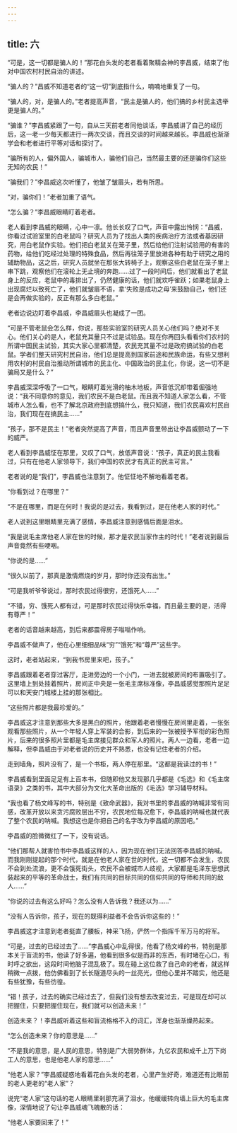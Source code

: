```yaml
---
---
---
```

title: 六
---



“可是，这一切都是骗人的！”那花白头发的老者看着聚精会神的李昌威，结束了他对中国农村村民自治的讲述。

“骗人的？”昌威不知道老者的“这一切”到底指什么，喃喃地重复了一句。

“骗人的，对，是骗人的。”老者提高声音，“民主是骗人的，他们搞的乡村民主选举更是骗人的。”

“骗谁？”李昌威紧跟了一句，自从三天前老者同他谈话，李昌威讲了自己的经历后，这一老一少每天都进行一两次交谈，而且交谈的时间越来越长。李昌威也渐渐学会和老者进行平等对话和探讨了。

“骗所有的人，偏外国人，骗城市人，骗他们自己，当然最主要的还是骗你们这些无知的农民！”

“骗我们？”李昌威这次听懂了，他皱了皱眉头，若有所思。

“对，骗你们！”老者加重了语气。

“怎么骗？”李昌威眼睛盯着老者。

老人看到李昌威的眼睛，心中一凛。他长长叹了口气，声音中露出怜悯：“昌威，你看过试验室里的白老鼠吗？研究人员为了找出人类的疾病治疗方法或者基因研究，用白老鼠作实验。他们把白老鼠关在笼子里，然后给他们注射试验用的有害的药物，给他们吃经过处理的特殊食品，然后再往笼子里放进各种有助于研究之用的辅助物品，这之后，研究人员就坐在那张大转椅子上，观察这些白老鼠在笼子里上串下跳，观察他们在滚轮上无止境的奔跑……过了一段时间后，他们就看出了老鼠身上的反应，老鼠中的毒排出了，仍然健康的话，他们就欢呼雀跃；如果老鼠身上出现腐烂以致死亡了，他们就皱眉不语，拿‘失败是成功之母’来鼓励自己，他们还是会再做实验的，反正有那么多白老鼠。”

老者边说边盯着李昌威，李昌威眉头也凝成了一团。

“可是不管老鼠会怎么样，你说，那些实验室的研究人员关心他们吗？绝对不关心。他们关心的是人，老鼠充其量只不过是试验品。现在你再回头看看你们农村的所谓中国民主试验，其实大家心里都清楚，农民充其量不过是政府搞试验的白老鼠。学者们整天研究村民自治，他们总是提高到国家前途和民族命运，有些又想利用农村的村民自治推动所谓城市的民主化、中国政治的民主化，你说，这一切不是骗局又是什么？”

李昌威深深呼吸了一口气，眼睛盯着光滑的柚木地板，声音低沉却带着倔强地说：“我不同意你的意见，我们农民不是白老鼠。而且我不知道人家怎么看，不管城市人怎么看，也不了解北京政府到底想搞什么，我只知道，我们农民喜欢村民自治，我们现在在搞民主……”

“孩子，那不是民主！”老者突然提高了声音，而且声音里带出让李昌威颤动了一下的威严。

老人看到李昌威怔在那里，又叹了口气，放低声音说：“孩子，真正的民主我看过，只有在他老人家领导下，我们中国的农民才有真正的民主可言。”

老者说的是“我们”，李昌威也注意到了。他怔怔地不解地看着老者。

“你看到过？在哪里？”

“不是在哪里，而是在何时！我说的是过去，我看到过，是在他老人家的时代。”

老人说到这里眼睛里充满了感情，李昌威注意到感情后面是泪水。

“我是说毛主席他老人家在世的时候，那才是农民当家作主的时代！”老者说到最后声音竟然有些哽咽。

“你说的是……”

“很久以前了，那真是激情燃烧的岁月，那时你还没有出生。”

“可是我听爷爷说过，那时农民过得很穷，还饿死人……”

“不错，穷、饿死人都有过，可是那时农民过得快乐幸福，而且最主要的是，活得有尊严！”

老者的话音越来越高，到后来都震得房子嗡嗡作响。

李昌威不做声了，他在心里细细品味“穷”“饿死”和“尊严”这些字。

这时，老者站起来，“到我书房里来吧，孩子。”

李昌威跟着老者穿过客厅，走进旁边的一个小门，一进去就被房间的布置吸引了。这里墙上到处挂着照片，房间正中央是一张毛主席标准像，李昌威感觉那照片足足可以和天安门城楼上挂的那张相比。

“这些照片都是我最珍爱的。”

李昌威这才注意到那些大多是黑白的照片，他跟着老者慢慢在房间里走着，一张张观看那些照片，从一个年轻人穿上军装的合影，到后来的一张被授予军衔的彩色照片，后来的很多照片里都是毛主席接见群众和军人的照片。两人一边看，老者一边解释，但李昌威由于对老者说的历史并不熟悉，也没有记住老者的介绍。

走到墙角，照片没有了，是一个书柜，两人停在那里。“这都是我读过的书！”

李昌威看到里面足足有上百本书，但随即他又发现那几乎都是《毛选》和《毛主席语录》之类的书，其中大部分为文化大革命出版的《毛选》学习辅导材料。

“我也看了杨文峰写的书，特别是《致命武器》，我对书里的李昌威的呐喊非常有同感，改革开放以来贪污腐败层出不穷，农民地位每况愈下，李昌威的呐喊也就代表了整个农民的呐喊。我想这也是你把自己的名字改为李昌威的原因吧。”

李昌威的脸微微红了一下，没有说话。

“他们那帮人就害怕书中李昌威这样的人，因为现在他们无法回答李昌威的呐喊。而我刚刚提起的那个时代，就是在他老人家在世的时代，这一切都不会发生，农民不会到处流浪，更不会饿死街头，农民不会被城市人歧视，大家都是毛泽东思想武装起来的平等的革命战士，我们有共同的目标共同的信仰共同的导师和共同的敌人……”

“你说的过去有这么好吗？怎么没有人告诉我？我还以为……”

“没有人告诉你，孩子，现在的既得利益者不会告诉你这些的！”

李昌威这才注意到老者挺直了腰板，神采飞扬，俨然一个指挥千军万马的将军。

“可是，过去的已经过去了……”李昌威心中乱得很，他看了杨文峰的书，特别是那本关于盲流的书，他读了好多遍，他看到很多似是而非的东西，有时堵在心口，有时呼之欲出，这段时间他脑子混乱极了。现在碰上这位救了自己命的老者，就这样稍微一点拨，他仿佛看到了长长隧道尽头的一丝亮光，但他心里并不踏实，他还是有些犹豫，有些彷徨。

“错！孩子，过去的确实已经过去了，但我们没有想去改变过去，可是现在却可以把握住，只要把握住现在，我们就可以创造未来！”

创造未来？！李昌威听着这些和盲流格格不入的词汇，浑身也渐渐燥热起来。

“怎么创造未来？你的意思是……”

“不是我的意思，是人民的意思，特别是广大弱势群体，九亿农民和成千上万下岗工人的意思，也是他老人家的意思……”

“他老人家？”李昌威疑惑地看着花白头发的老者，心里产生好奇，难道还有比眼前的老人更老的“老人家”？

说完“老人家”这句话的老人眼睛里刹那充满了泪水，他缓缓转向墙上巨大的毛主席像，深情地说了句让李昌威魂飞魄散的话：

“他老人家要回来了！”